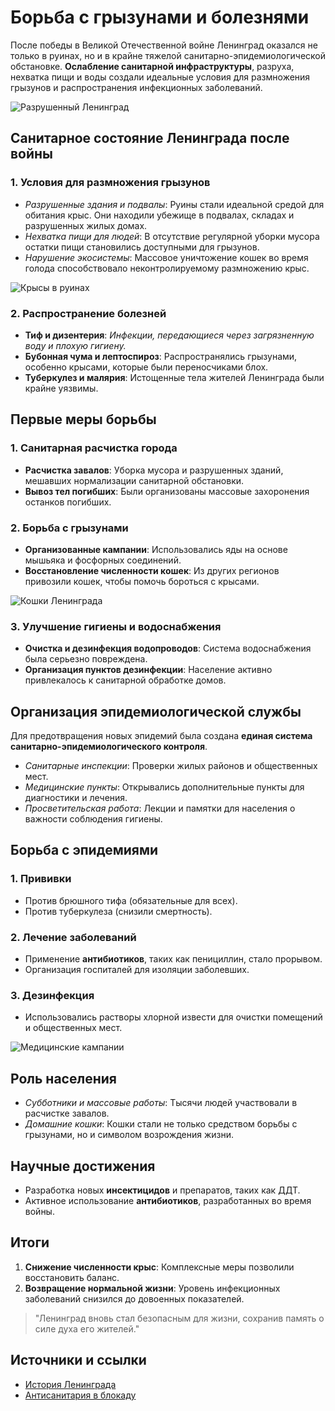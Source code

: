 # Борьба с грызунами и болезнями

После победы в Великой Отечественной войне Ленинград оказался не только в руинах, но и в крайне тяжелой санитарно-эпидемиологической обстановке. **Ослабление санитарной инфраструктуры**, разруха, нехватка пищи и воды создали идеальные условия для размножения грызунов и распространения инфекционных заболеваний.

![Разрушенный Ленинград](/photo1.jpeg)

## Санитарное состояние Ленинграда после войны

### 1. Условия для размножения грызунов
- *Разрушенные здания и подвалы*:
  Руины стали идеальной средой для обитания крыс. Они находили убежище в подвалах, складах и разрушенных жилых домах.
- *Нехватка пищи для людей*:
  В отсутствие регулярной уборки мусора остатки пищи становились доступными для грызунов.
- *Нарушение экосистемы*:
  Массовое уничтожение кошек во время голода способствовало неконтролируемому размножению крыс.

![Крысы в руинах](/photo3.jpeg)


### 2. Распространение болезней
- **Тиф и дизентерия**:
  _Инфекции, передающиеся через загрязненную воду и плохую гигиену._
- **Бубонная чума и лептоспироз**:
  Распространялись грызунами, особенно крысами, которые были переносчиками блох.
- **Туберкулез и малярия**:
  Истощенные тела жителей Ленинграда были крайне уязвимы.

## Первые меры борьбы

### 1. Санитарная расчистка города
- **Расчистка завалов**:
  Уборка мусора и разрушенных зданий, мешавших нормализации санитарной обстановки.
- **Вывоз тел погибших**:
  Были организованы массовые захоронения останков погибших.

### 2. Борьба с грызунами
- **Организованные кампании**: Использовались яды на основе мышьяка и фосфорных соединений.
- **Восстановление численности кошек**:
  Из других регионов привозили кошек, чтобы помочь бороться с крысами.

![Кошки Ленинграда](/photo5.jpeg)

### 3. Улучшение гигиены и водоснабжения
- **Очистка и дезинфекция водопроводов**:
  Система водоснабжения была серьезно повреждена.
- **Организация пунктов дезинфекции**:
  Население активно привлекалось к санитарной обработке домов.

## Организация эпидемиологической службы

Для предотвращения новых эпидемий была создана **единая система санитарно-эпидемиологического контроля**.

- *Санитарные инспекции*: Проверки жилых районов и общественных мест.
- *Медицинские пункты*: Открывались дополнительные пункты для диагностики и лечения.
- *Просветительская работа*:
  Лекции и памятки для населения о важности соблюдения гигиены.

## Борьба с эпидемиями

### 1. Прививки
- Против брюшного тифа (обязательные для всех).
- Против туберкулеза (снизили смертность).

### 2. Лечение заболеваний
- Применение **антибиотиков**, таких как пенициллин, стало прорывом.
- Организация госпиталей для изоляции заболевших.

### 3. Дезинфекция
- Использовались растворы хлорной извести для очистки помещений и общественных мест.

![Медицинские кампании](/photo4.jpeg)

## Роль населения

- *Субботники и массовые работы*:
  Тысячи людей участвовали в расчистке завалов.
- *Домашние кошки*:
  Кошки стали не только средством борьбы с грызунами, но и символом возрождения жизни.

## Научные достижения

- Разработка новых **инсектицидов** и препаратов, таких как ДДТ.
- Активное использование **антибиотиков**, разработанных во время войны.

## Итоги

1. **Снижение численности крыс**:
   Комплексные меры позволили восстановить баланс.
2. **Возвращение нормальной жизни**:
   Уровень инфекционных заболеваний снизился до довоенных показателей.

> "Ленинград вновь стал безопасным для жизни, сохранив память о силе духа его жителей."

## Источники и ссылки
- [История Ленинграда](https://ru.wikipedia.org/wiki/%D0%98%D1%81%D1%82%D0%BE%D1%80%D0%B8%D1%8F_%D0%9B%D0%B5%D0%BD%D0%B8%D0%BD%D0%B3%D1%80%D0%B0%D0%B4%D0%B0)
- [Антисанитария в блокаду](https://example.com/sanitary-issues-leningrad)